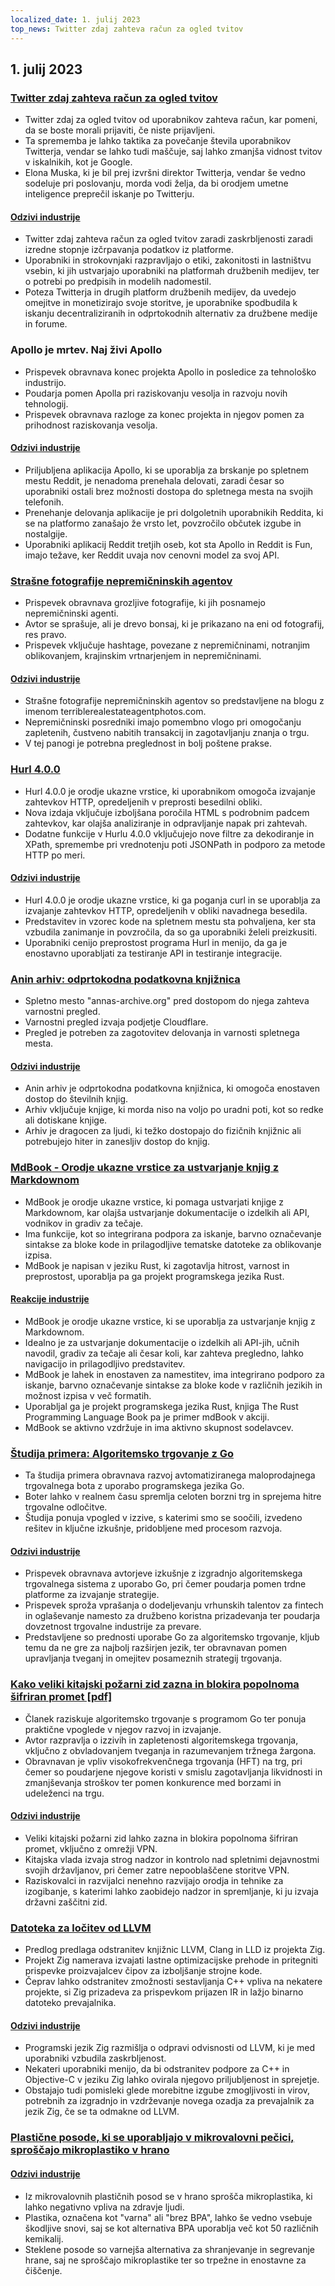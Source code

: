 ```yaml
---
localized_date: 1. julij 2023
top_news: Twitter zdaj zahteva račun za ogled tvitov
---
```




<CallToAction />

<Steps>

## 1. julij 2023

### [Twitter zdaj zahteva račun za ogled tvitov](https://techcrunch.com/2023/06/30/twitter-now-requires-an-account-to-view-tweets/)

- Twitter zdaj za ogled tvitov od uporabnikov zahteva račun, kar pomeni, da se boste morali prijaviti, če niste prijavljeni.
- Ta sprememba je lahko taktika za povečanje števila uporabnikov Twitterja, vendar se lahko tudi maščuje, saj lahko zmanjša vidnost tvitov v iskalnikih, kot je Google.
- Elona Muska, ki je bil prej izvršni direktor Twitterja, vendar še vedno sodeluje pri poslovanju, morda vodi želja, da bi orodjem umetne inteligence preprečil iskanje po Twitterju.

#### [Odzivi industrije](http://news.ycombinator.com/item?id=36540957)

- Twitter zdaj zahteva račun za ogled tvitov zaradi zaskrbljenosti zaradi izredne stopnje izčrpavanja podatkov iz platforme.
- Uporabniki in strokovnjaki razpravljajo o etiki, zakonitosti in lastništvu vsebin, ki jih ustvarjajo uporabniki na platformah družbenih medijev, ter o potrebi po predpisih in modelih nadomestil.
- Poteza Twitterja in drugih platform družbenih medijev, da uvedejo omejitve in monetizirajo svoje storitve, je uporabnike spodbudila k iskanju decentraliziranih in odprtokodnih alternativ za družbene medije in forume.

### Apollo je mrtev. Naj živi Apollo

- Prispevek obravnava konec projekta Apollo in posledice za tehnološko industrijo.
- Poudarja pomen Apolla pri raziskovanju vesolja in razvoju novih tehnologij.
- Prispevek obravnava razloge za konec projekta in njegov pomen za prihodnost raziskovanja vesolja.

#### [Odzivi industrije](http://news.ycombinator.com/item?id=36543894)

- Priljubljena aplikacija Apollo, ki se uporablja za brskanje po spletnem mestu Reddit, je nenadoma prenehala delovati, zaradi česar so uporabniki ostali brez možnosti dostopa do spletnega mesta na svojih telefonih.
- Prenehanje delovanja aplikacije je pri dolgoletnih uporabnikih Reddita, ki se na platformo zanašajo že vrsto let, povzročilo občutek izgube in nostalgije.
- Uporabniki aplikacij Reddit tretjih oseb, kot sta Apollo in Reddit is Fun, imajo težave, ker Reddit uvaja nov cenovni model za svoj API.

### [Strašne fotografije nepremičninskih agentov](https://terriblerealestateagentphotos.com)

- Prispevek obravnava grozljive fotografije, ki jih posnamejo nepremičninski agenti.
- Avtor se sprašuje, ali je drevo bonsaj, ki je prikazano na eni od fotografij, res pravo.
- Prispevek vključuje hashtage, povezane z nepremičninami, notranjim oblikovanjem, krajinskim vrtnarjenjem in nepremičninami.

#### [Odzivi industrije](http://news.ycombinator.com/item?id=36533193)

- Strašne fotografije nepremičninskih agentov so predstavljene na blogu z imenom terriblerealestateagentphotos.com.
- Nepremičninski posredniki imajo pomembno vlogo pri omogočanju zapletenih, čustveno nabitih transakcij in zagotavljanju znanja o trgu.
- V tej panogi je potrebna preglednost in bolj poštene prakse.

### [Hurl 4.0.0](https://hurl.dev/blog/2023/06/30/announcing-hurl-4.0.0.html)

- Hurl 4.0.0 je orodje ukazne vrstice, ki uporabnikom omogoča izvajanje zahtevkov HTTP, opredeljenih v preprosti besedilni obliki.
- Nova izdaja vključuje izboljšana poročila HTML s podrobnim padcem zahtevkov, kar olajša analiziranje in odpravljanje napak pri zahtevah.
- Dodatne funkcije v Hurlu 4.0.0 vključujejo nove filtre za dekodiranje in XPath, spremembe pri vrednotenju poti JSONPath in podporo za metode HTTP po meri.

#### [Odzivi industrije](http://news.ycombinator.com/item?id=36539144)

- Hurl 4.0.0 je orodje ukazne vrstice, ki ga poganja curl in se uporablja za izvajanje zahtevkov HTTP, opredeljenih v obliki navadnega besedila.
- Predstavitev in vzorec kode na spletnem mestu sta pohvaljena, ker sta vzbudila zanimanje in povzročila, da so ga uporabniki želeli preizkusiti.
- Uporabniki cenijo preprostost programa Hurl in menijo, da ga je enostavno uporabljati za testiranje API in testiranje integracije.

### [Anin arhiv: odprtokodna podatkovna knjižnica](https://annas-archive.org/)

- Spletno mesto "annas-archive.org" pred dostopom do njega zahteva varnostni pregled.
- Varnostni pregled izvaja podjetje Cloudflare.
- Pregled je potreben za zagotovitev delovanja in varnosti spletnega mesta.

#### [Odzivi industrije](http://news.ycombinator.com/item?id=36530662)

- Anin arhiv je odprtokodna podatkovna knjižnica, ki omogoča enostaven dostop do številnih knjig.
- Arhiv vključuje knjige, ki morda niso na voljo po uradni poti, kot so redke ali dotiskane knjige.
- Arhiv je dragocen za ljudi, ki težko dostopajo do fizičnih knjižnic ali potrebujejo hiter in zanesljiv dostop do knjig.

### [MdBook - Orodje ukazne vrstice za ustvarjanje knjig z Markdownom](https://rust-lang.github.io/mdBook/)

- MdBook je orodje ukazne vrstice, ki pomaga ustvarjati knjige z Markdownom, kar olajša ustvarjanje dokumentacije o izdelkih ali API, vodnikov in gradiv za tečaje.
- Ima funkcije, kot so integrirana podpora za iskanje, barvno označevanje sintakse za bloke kode in prilagodljive tematske datoteke za oblikovanje izpisa.
- MdBook je napisan v jeziku Rust, ki zagotavlja hitrost, varnost in preprostost, uporablja pa ga projekt programskega jezika Rust.

#### [Reakcije industrije](http://news.ycombinator.com/item?id=36528984)

- MdBook je orodje ukazne vrstice, ki se uporablja za ustvarjanje knjig z Markdownom.
- Idealno je za ustvarjanje dokumentacije o izdelkih ali API-jih, učnih navodil, gradiv za tečaje ali česar koli, kar zahteva pregledno, lahko navigacijo in prilagodljivo predstavitev.
- MdBook je lahek in enostaven za namestitev, ima integrirano podporo za iskanje, barvno označevanje sintakse za bloke kode v različnih jezikih in možnost izpisa v več formatih.
- Uporabljal ga je projekt programskega jezika Rust, knjiga The Rust Programming Language Book pa je primer mdBook v akciji.
- MdBook se aktivno vzdržuje in ima aktivno skupnost sodelavcev.

### [Študija primera: Algoritemsko trgovanje z Go](https://polygon.io/blog/case-study-algorithmict-trading-with-go/)

- Ta študija primera obravnava razvoj avtomatiziranega maloprodajnega trgovalnega bota z uporabo programskega jezika Go.
- Boter lahko v realnem času spremlja celoten borzni trg in sprejema hitre trgovalne odločitve.
- Študija ponuja vpogled v izzive, s katerimi smo se soočili, izvedeno rešitev in ključne izkušnje, pridobljene med procesom razvoja.

#### [Odzivi industrije](http://news.ycombinator.com/item?id=36539235)

- Prispevek obravnava avtorjeve izkušnje z izgradnjo algoritemskega trgovalnega sistema z uporabo Go, pri čemer poudarja pomen trdne platforme za izvajanje strategije.
- Prispevek sproža vprašanja o dodeljevanju vrhunskih talentov za fintech in oglaševanje namesto za družbeno koristna prizadevanja ter poudarja dovzetnost trgovalne industrije za prevare.
- Predstavljene so prednosti uporabe Go za algoritemsko trgovanje, kljub temu da ne gre za najbolj razširjen jezik, ter obravnavan pomen upravljanja tveganj in omejitev posameznih strategij trgovanja.

### [Kako veliki kitajski požarni zid zazna in blokira popolnoma šifriran promet [pdf]](https://gfw.report/publications/usenixsecurity23/data/paper/paper.pdf)

- Članek raziskuje algoritemsko trgovanje s programom Go ter ponuja praktične vpoglede v njegov razvoj in izvajanje.
- Avtor razpravlja o izzivih in zapletenosti algoritemskega trgovanja, vključno z obvladovanjem tveganja in razumevanjem tržnega žargona.
- Obravnavan je vpliv visokofrekvenčnega trgovanja (HFT) na trg, pri čemer so poudarjene njegove koristi v smislu zagotavljanja likvidnosti in zmanjševanja stroškov ter pomen konkurence med borzami in udeleženci na trgu.

#### [Odzivi industrije](http://news.ycombinator.com/item?id=36531485)

- Veliki kitajski požarni zid lahko zazna in blokira popolnoma šifriran promet, vključno z omrežji VPN.
- Kitajska vlada izvaja strog nadzor in kontrolo nad spletnimi dejavnostmi svojih državljanov, pri čemer zatre nepooblaščene storitve VPN.
- Raziskovalci in razvijalci nenehno razvijajo orodja in tehnike za izogibanje, s katerimi lahko zaobidejo nadzor in spremljanje, ki ju izvaja državni zaščitni zid.

### [Datoteka za ločitev od LLVM](https://github.com/ziglang/zig/issues/16270)

- Predlog predlaga odstranitev knjižnic LLVM, Clang in LLD iz projekta Zig.
- Projekt Zig namerava izvajati lastne optimizacijske prehode in pritegniti prispevke proizvajalcev čipov za izboljšanje strojne kode.
- Čeprav lahko odstranitev zmožnosti sestavljanja C++ vpliva na nekatere projekte, si Zig prizadeva za prispevkom prijazen IR in lažjo binarno datoteko prevajalnika.

#### [Odzivi industrije](http://news.ycombinator.com/item?id=36529456)

- Programski jezik Zig razmišlja o odpravi odvisnosti od LLVM, ki je med uporabniki vzbudila zaskrbljenost.
- Nekateri uporabniki menijo, da bi odstranitev podpore za C++ in Objective-C v jeziku Zig lahko ovirala njegovo priljubljenost in sprejetje.
- Obstajajo tudi pomisleki glede morebitne izgube zmogljivosti in virov, potrebnih za izgradnjo in vzdrževanje novega ozadja za prevajalnik za jezik Zig, če se ta odmakne od LLVM.

### [Plastične posode, ki se uporabljajo v mikrovalovni pečici, sproščajo mikroplastiko v hrano](https://pubs.acs.org/doi/10.1021/acs.est.3c01942)

#### [Odzivi industrije](http://news.ycombinator.com/item?id=36532812)

- Iz mikrovalovnih plastičnih posod se v hrano sprošča mikroplastika, ki lahko negativno vpliva na zdravje ljudi.
- Plastika, označena kot "varna" ali "brez BPA", lahko še vedno vsebuje škodljive snovi, saj se kot alternativa BPA uporablja več kot 50 različnih kemikalij.
- Steklene posode so varnejša alternativa za shranjevanje in segrevanje hrane, saj ne sproščajo mikroplastike ter so trpežne in enostavne za čiščenje.

</Steps>

